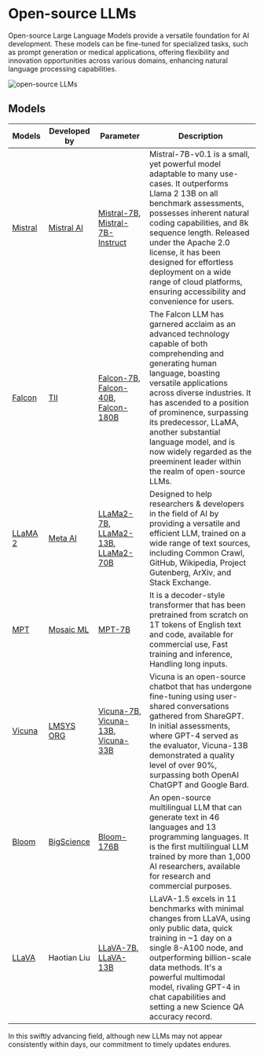 # Open-source LLMs


Open-source Large Language Models provide a versatile foundation for AI development. These models can be fine-tuned for specialized tasks, such as prompt generation or medical applications, offering flexibility and innovation opportunities across various domains, enhancing natural language processing capabilities.

![open-source LLMs](/static/img/osLLm.png)

## Models

| Models                                              | Developed by                                     | Parameter                                                                                                                                                                                      | Description                                                                                                                                                                                                                                                                                                                                                                                         |
| --------------------------------------------------- | ------------------------------------------------ | ---------------------------------------------------------------------------------------------------------------------------------------------------------------------------------------------- | --------------------------------------------------------------------------------------------------------------------------------------------------------------------------------------------------------------------------------------------------------------------------------------------------------------------------------------------------------------------------------------------------- |
| [Mistral](https://mistral.ai/product/)              | [Mistral AI](https://mistral.ai/)                | [Mistral-7B](https://huggingface.co/mistralai/Mistral-7B-v0.1), [Mistral-7B-Instruct](https://huggingface.co/mistralai/Mistral-7B-Instruct-v0.1)                                               | Mistral-7B-v0.1 is a small, yet powerful model adaptable to many use-cases. It outperforms Llama 2 13B on all benchmark assessments, possesses inherent natural coding capabilities, and 8k sequence length. Released under the Apache 2.0 license, it has been designed for effortless deployment on a wide range of cloud platforms, ensuring accessibility and convenience for users.            |
| [Falcon](https://falconllm.tii.ae/)                 | [TII](https://falconllm.tii.ae/index.html)       | [Falcon-7B](https://huggingface.co/tiiuae/falcon-7b), [Falcon-40B](https://huggingface.co/tiiuae/falcon-40b), [Falcon-180B](https://huggingface.co/tiiuae/falcon-180B)                         | The Falcon LLM has garnered acclaim as an advanced technology capable of both comprehending and generating human language, boasting versatile applications across diverse industries. It has ascended to a position of prominence, surpassing its predecessor, LLaMA, another substantial language model, and is now widely regarded as the preeminent leader within the realm of open-source LLMs. |
| [LLaMA 2](https://ai.meta.com/llama/)               | [Meta AI](https://ai.meta.com/)                  | [LLaMa2-7B](https://huggingface.co/meta-llama/Llama-2-7b), [LLaMa2-13B](https://huggingface.co/meta-llama/Llama-2-13b-hf), [LLaMa2-70B](https://huggingface.co/meta-llama/Llama-2-70b-chat-hf) | Designed to help researchers & developers in the field of AI by providing a versatile and efficient LLM, trained on a wide range of text sources, including Common Crawl, GitHub, Wikipedia, Project Gutenberg, ArXiv, and Stack Exchange.                                                                                                                                                          |
| [MPT](https://www.mosaicml.com/mpt)                 | [Mosaic ML](https://www.mosaicml.com/)           | [MPT-7B](https://huggingface.co/mosaicml/mpt-7b)                                                                                                                                               | It is a decoder-style transformer that has been pretrained from scratch on 1T tokens of English text and code, available for commercial use, Fast training and inference, Handling long inputs.                                                                                                                                                                                                     |
| [Vicuna](https://lmsys.org/blog/2023-03-30-vicuna/) | [LMSYS ORG](https://lmsys.org/)                  | [Vicuna-7B](https://huggingface.co/lmsys/vicuna-7b-v1.5), [Vicuna-13B](https://huggingface.co/lmsys/vicuna-13b-v1.5-16k), [Vicuna-33B](https://huggingface.co/lmsys/vicuna-33b-v1.3)           | Vicuna is an open-source chatbot that has undergone fine-tuning using user-shared conversations gathered from ShareGPT. In initial assessments, where GPT-4 served as the evaluator, Vicuna-13B demonstrated a quality level of over 90%, surpassing both OpenAI ChatGPT and Google Bard.                                                                                                           |
| [Bloom](https://huggingface.co/bigscience/bloom)    | [BigScience](https://bigscience.huggingface.co/) | [Bloom-176B](https://huggingface.co/bigscience/bloom)                                                                                                                                          | An open-source multilingual LLM that can generate text in 46 languages and 13 programming languages. It is the first multilingual LLM trained by more than 1,000 AI researchers, available for research and commercial purposes.                                                                                                                                                                    |
| [LLaVA](https://llava-vl.github.io/)                | Haotian Liu                                      | [LLaVA-7B](https://huggingface.co/liuhaotian/llava-v1.5-7b), [LLaVA-13B](https://huggingface.co/liuhaotian/llava-v1.5-13b)                                                                     | LLaVA-1.5 excels in 11 benchmarks with minimal changes from LLaVA, using only public data, quick training in ~1 day on a single 8-A100 node, and outperforming billion-scale data methods. It's a powerful multimodal model, rivaling GPT-4 in chat capabilities and setting a new Science QA accuracy record.                                                                                      |

<Callout emoji="⚠️">
  In this swiftly advancing field, although new LLMs may not appear consistently
  within days, our commitment to timely updates endures.
</Callout>
